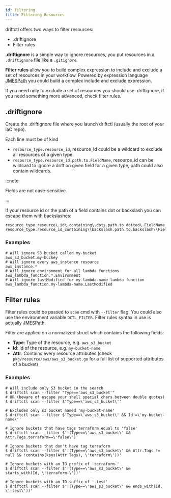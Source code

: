 ```yaml
---
id: filtering
title: Filtering Resources
---
```


driftctl offers two ways to filter resources:

- .driftignore
- Filter rules

**.driftignore** is a simple way to ignore resources, you put resources in a `.driftignore` file like a `.gitignore`.

**Filter rules** allow you to build complex expression to include and exclude a set of resources in your workflow.
Powered by expression language [JMESPath](https://jmespath.org/) you could build a complex include and exclude expression.

If you need only to exclude a set of resources you should use .driftignore, if you need something more advanced, check filter rules.

## .driftignore

Create the .driftignore file where you launch driftctl (usually the root of your IaC repo).

Each line must be of kind

- `resource_type.resource_id`, resource_id could be a wildcard to exclude all resources of a given type.
- `resource_type.resource_id.path.to.FieldName`, resource_id can be wildcard to ignore a drift on given field for a given type, path could also contain wildcards.

:::note

Fields are not case-sensitive.

:::

If your resource id or the path of a field contains dot or backslash you can escape them with backslashes:

```ignore
resource_type.resource\.id\.containing\.dots.path.to.dotted\.FieldName
resource_type.resource_id_containing\\backslash.path.to.backslash\\FieldName
```

### Examples

```ignore
# Will ignore S3 bucket called my-bucket
aws_s3_bucket.my-buckey
# Will ignore every aws_instance resource
aws_instance.*
# Will ignore environment for all lambda functions
aws_lambda_function.*.Environment
# Will ignore lastModified for my-lambda-name lambda function
aws_lambda_function.my-lambda-name.LastModified
```

## Filter rules

Filter rules could be passed to `scan` cmd with `--filter` flag.
You could also use the environment variable `DCTL_FILTER`.
Filter rules syntax in use is actually [JMESPath](https://jmespath.org/specification.html).

Filter are applied on a normalized struct which contains the following fields:

- **Type**: Type of the resource, e.g. `aws_s3_bucket`
- **Id**: Id of the resource, e.g. `my-bucket-name`
- **Attr**: Contains every resource attributes (check `pkg/resource/aws/aws_s3_bucket.go` for a full list of supported attributes of a bucket)

### Examples

```shell
# Will include only S3 bucket in the search
$ driftctl scan --filter "Type=='aws_s3_bucket'"
# OR (beware of escape your shell special chars between double quotes)
$ driftctl scan --filter $'Type==\'aws_s3_bucket\''

# Excludes only s3 bucket named 'my-bucket-name'
$ driftctl scan --filter $'Type==\'aws_s3_bucket\' && Id!=\'my-bucket-name\''

# Ignore buckets that have tags terraform equal to 'false'
$ driftctl scan --filter $'!(Type==\'aws_s3_bucket\' && Attr.Tags.terraform==\'false\')'

# Ignore buckets that don't have tag terraform
$ driftctl scan --filter $'!(Type==\'aws_s3_bucket\' && Attr.Tags != null && !contains(keys(Attr.Tags), \'terraform\'))'

# Ignore buckets with an ID prefix of 'terraform-'
$ driftctl scan --filter $'!(Type==\'aws_s3_bucket\' && starts_with(Id, \'terraform-\'))'

# Ignore buckets with an ID suffix of '-test'
$ driftctl scan --filter $'!(Type==\'aws_s3_bucket\' && ends_with(Id, \'-test\'))'

```
